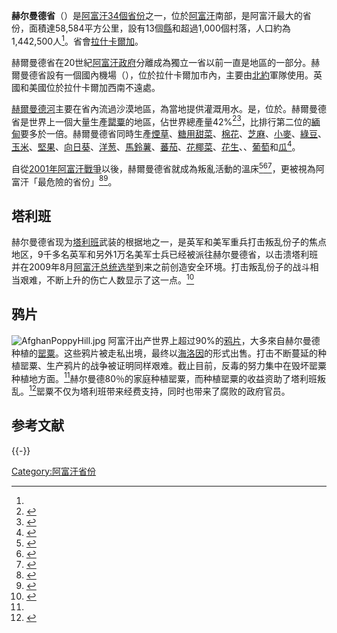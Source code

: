 {{Infobox settlement
| name = 赫尔曼德省
| native_name = ولایت هلمند
| native_name_lang = pa
| settlement_type = [[阿富汗行政區劃|省]]
| image_skyline = Arghandab River Valley between Kandahar and Lashkar Gah.jpg
| image_alt =
| image_caption = [[坎大哈|坎大哈]]與[[拉什加爾加|拉什加爾加]]之間的阿爾甘達卜河谷
| image_flag = 
| flag_alt =
| image_seal = 
| seal_alt =
| image_shield = 
| shield_alt =
| nickname =
| motto =
| image_map = Helmand in Afghanistan.svg
| map_alt =
| map_caption = 赫爾曼德省在阿富汗的位置

| coor_pinpoint = 省會
| coordinates = {{coord|region:AF_type:adm1st|display = inline,title}}
| coordinates_footnotes =
| subdivision_type = 國家
| subdivision_name = {{flag|Afghanistan|Taliban}}
| established_title =
| established_date = 
| founder =
| seat_type = 省會
| seat = [[拉什卡尔加|拉什卡尔加]]
| government_footnotes =
| leader_party =
| leader_title = 省長
| leader_name = Hayatullah Hayat<ref name="governor">{{cite news |author=Zain ullah Stanakzai |date=2015-08-30 |title=300 casualties inflicted on rebels in Musa Qala: Governor |url=http://www.pajhwok.com/en/2015/08/30/300-casualties-inflicted-rebels-musa-qala-governor |newspaper=Pajhwok Afghan News |location= |access-date=2016-08-15 |archive-date=2020-10-26 |archive-url=https://web.archive.org/web/20201026012457/https://www.pajhwok.com/en/2015/08/30/300-casualties-inflicted-rebels-musa-qala-governor |dead-url=no }}</ref>
| leader_title1 =  
| leader_name1 = 
| unit_pref = Metric
| area_footnotes =
| area_total_km2 = 58584
| area_land_km2 =
| area_water_km2 =
| area_water_percent =
| area_note = 
| elevation_footnotes =
| elevation_m =
| population_footnotes = <ref name=cso>{{cite web |url=http://cso.gov.af/Content/files/Helmand(1).pdf |title=Settled Population of Helmand province by Civil Division, Urban, Rural and Sex-2012-13 |publisher=Islamic Republic of Afghanistan: Central Statistics Organization |accessdate=2012-12-27 |archive-date=2014-02-26 |archive-url=https://web.archive.org/web/20140226173838/http://cso.gov.af/Content/files/Helmand(1).pdf |dead-url=no }}</ref>
| population_total = 879500
| population_as_of = 2013年
| population_density_km2 = auto
| population_demonym = 
| population_note = 
| blank_name_sec1 = 主要語言
| blank_info_sec1 = [[普什图语|普什图语]]
| timezone1 = UTC+4:30
| utc_offset1 = 
| timezone1_DST =
| utc_offset1_DST =
| postal_code_type =
| postal_code =
| area_code_type =
| area_code =
| iso_code = AF-HEL
| website =
| footnotes = 
}}

'''赫尔曼德省'''（{{lang-fa|ولایت هلمند}}）是[[阿富汗行政區劃|阿富汗34個省份]]之一，位於[[阿富汗|阿富汗]]南部，是阿富汗最大的省份，面積達58,584平方公里，設有13個[[縣_(阿富汗)|縣]]和超過1,000個村落，人口約為1,442,500人<ref name=cso/>。省會[[拉什卡爾加|拉什卡爾加]]。

赫爾曼德省在20世紀[[阿富汗政治|阿富汗政府]]分離成為獨立一省以前一直是{{link-en|大坎大哈|Loy Kandahar}}地區的一部分。赫爾曼德省設有一個國內機場（{{link-en|波斯特機場|Bost Airport}}），位於拉什卡爾加市內，主要由[[駐阿富汗國際維和部隊|北約]]軍隊使用。英國{{link-en|舒拉巴克營|Camp Shorabak}}和美國{{link-en|萊塞尼克營|Camp Leatherneck}}位於拉什卡爾加西南不遠處。

[[赫爾曼德河|赫爾曼德河]]主要在省內流過沙漠地區，為當地提供灌溉用水。{{link-en|卡賈其水壩|Kajaki Dam}}是{{link-en|阿富汗水壩及水塘列表|List of dams and reservoirs in Afghanistan|阿富汗其中一個重要的水壩}}，位於{{link-en|加賈其縣|Kajaki district}}。赫爾曼德省是世界上一個大量生產[[罌粟|罌粟]]的地區，佔世界總產量42%<ref name=Smh2007-03-05>{{cite news
| url=http://www.smh.com.au/news/world/where-the-poppy-is-king/2007/03/04/1172943270271.html?page=fullpage#contentSwap2
| title=Where the poppy is king
| publisher=[[Sydney_Morning_Herald|Sydney Morning Herald]]
| date=2007-03-05
| author=Pat McGeough
| archiveurl=https://web.archive.org/web/20110605043426/http://www.smh.com.au/news/world/where-the-poppy-is-king/2007/03/04/1172943270271.html?page=fullpage#contentSwap2
| archivedate=2011-06-05
| url-status=no
| quote=More than 90 per cent of the province's arable land is choked with the hardy plant. A 600-strong, US-trained eradication force is hopelessly behind schedule on its target for this growing season in Helmand - to clear about a third of the crop, which is estimated to be a head-spinning 70,000 hectares.
| accessdate=2020-03-15
}}</ref><ref>{{cite news
| url=http://www.zeenews.com/znnew/articles.asp?aid=379280&sid=WOR
| title=Afghanistan still the largest producer of opium: UN report
| publisher=[[Zee_News|Zee News]]
| archiveurl=https://web.archive.org/web/20070928000039/http://www.zeenews.com/znnew/articles.asp?aid=379280&sid=WOR
| archivedate=2007-09-28
| url-status=no
| quote=She said opium cultivation is concentrated in the south of the country, with just one province ‘Helmand’ accounting for 42% of all the illicit production in the world. Many of the provinces with the highest levels of production also have the worst security problems.
| accessdate=2020-03-15
}}</ref>，比排行第二位的[[緬甸|緬甸]]要多於一倍。赫爾曼德省同時生產[[煙葉|煙草]]、[[糖用甜菜|糖用甜菜]]、[[棉花|棉花]]、[[芝麻|芝麻]]、[[小麥|小麥]]、[[綠豆|綠豆]]、[[玉米|玉米]]、[[堅果|堅果]]、[[向日葵|向日葵]]、[[洋葱|洋葱]]、[[馬鈴薯|馬鈴薯]]、[[蕃茄|蕃茄]]、[[花椰菜|花椰菜]]、[[花生|花生]]、{{link-en|杏|apricot}}、[[葡萄|葡萄]]和[[瓜|瓜]]<ref name=nps>{{cite web |url=http://www.nps.edu/programs/ccs/Docs/Executive%20Summaries/Helmand_Executive_Sum.pdf |title=Helmand |work=Program for Culture & Conflict Studies |date=2010-05-01 |access-date=2012-12-28 }}</ref>。

自從[[阿富汗戰爭_(2001年)|2001年阿富汗戰爭]]以後，赫爾曼德省就成為叛亂活動的溫床<ref>{{Cite web|url=https://foreignpolicy.com/2010/03/19/could-helmand-be-the-dubai-of-afghanistan/|title=Could Helmand be the Dubai of Afghanistan?|first=Jean|last=MacKenzie|access-date=2020-03-15|archive-date=2020-10-19|archive-url=https://web.archive.org/web/20201019214722/https://foreignpolicy.com/2010/03/19/could-helmand-be-the-dubai-of-afghanistan/|dead-url=no}}</ref><ref>{{Cite web|url=https://www.bbc.com/news/10300703|title=UK's Helmand mission was 'flawed'|date=June 12, 2010|website=Bbc.co.uk|access-date=2020-03-15|archive-date=2019-07-20|archive-url=https://web.archive.org/web/20190720193310/https://www.bbc.com/news/10300703|dead-url=no}}</ref><ref>{{Cite web|url=https://www.refworld.org/docid/47cbc62a1e.html|title=Refworld | Afghanistan: Clashes in Helmand leave civilians dead, displaced|first=United Nations High Commissioner for|last=Refugees|website=Refworld.org|access-date=2020-03-15|archive-date=2019-09-28|archive-url=https://web.archive.org/web/20190928115757/https://www.refworld.org/docid/47cbc62a1e.html|dead-url=no}}</ref>，更被視為阿富汗「最危險的省份」<ref>{{Cite web|url=https://www.vice.com/en_uk/article/7bdbjq/notes-from-afghanistans-most-dangerous-province-102|title=Notes from Afghanistan’s Most Dangerous Province|first=Ben|last=Anderson|date=June 22, 2015|access-date=2020-03-15|archive-date=2019-09-28|archive-url=https://web.archive.org/web/20190928115759/https://www.vice.com/en_uk/article/7bdbjq/notes-from-afghanistans-most-dangerous-province-102|dead-url=no}}</ref><ref>{{Cite web|url=https://www.bbc.com/news/world-asia-35984894|title=Afghan forces face 'decisive' battle|first=Justin|last=Rowlatt|date=April 7, 2016|website=Bbc.co.uk|access-date=2020-03-15|archive-date=2020-10-30|archive-url=https://web.archive.org/web/20201030105254/https://www.bbc.com/news/world-asia-35984894|dead-url=no}}</ref>。

== 塔利班 ==
赫尔曼德省现为[[塔利班|塔利班]]武装的根据地之一，是英军和美军重兵打击叛乱份子的焦点地区，9千多名英军和另外1万名美军士兵已经被派往赫尔曼德省，以击溃塔利班并在2009年8月[[2009年阿富汗总统选举|阿富汗总统选举]]到来之前创造安全环境。打击叛乱份子的战斗相当艰难，不断上升的伤亡人数显示了这一点。<ref name="voa">{{Cite news |url=https://www.voachinese.com/a/a-21-2009-08-02-voa34-60878752/1013283.html |title=打击塔利班与打击鸦片：两场战争同样艰难 |publisher=美國之音 |date=2009-08-02 |accessdate=2017-08-11 |archive-date=2019-06-08 |archive-url=https://web.archive.org/web/20190608175710/https://www.voachinese.com/a/a-21-2009-08-02-voa34-60878752/1013283.html |dead-url=no }}</ref>

== 鸦片 ==
[[File:AfghanPoppyHill.jpg|thumb]]
阿富汗出产世界上超过90%的[[鸦片|鸦片]]，大多來自赫尔曼德种植的[[罂粟|罂粟]]。这些鸦片被走私出境，最终以[[海洛因|海洛因]]的形式出售。打击不断蔓延的种植罂粟、生产鸦片的战争被证明同样艰难。截止目前，反毒的努力集中在毁坏罂粟种植地方面。<ref name= "voa"/>赫尔曼德80％的家庭种植罂粟，而种植罂粟的收益资助了塔利班叛乱。<ref>{{Cite web |url=http://news.bbc.co.uk/chinese/trad/hi/newsid_7500000/newsid_7501300/7501345.stm |title=身陷罌粟交易迷沼的農民 |access-date=2009-08-03 |archive-date=2019-06-02 |archive-url=https://web.archive.org/web/20190602210147/http://news.bbc.co.uk/chinese/trad/hi/newsid_7500000/newsid_7501300/7501345.stm |dead-url=no }}</ref>罂粟不仅为塔利班带来经费支持，同时也带来了腐败的政府官员。

== 参考文献 ==
{{Reflist}}

{{-}}
{{阿富汗省份}}

[[Category:阿富汗省份|Category:阿富汗省份]]
